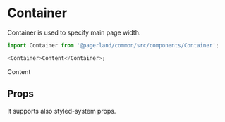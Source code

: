 
<Meta title="Common|Components/Container" component={Container} />

# Container

Container is used to specify main page width.

```js
import Container from '@pagerland/common/src/components/Container';

<Container>Content</Container>;
```

<Preview>
  <Story name="Default">
    <Container>Content</Container>
  </Story>
</Preview>

## Props

It supports also styled-system props.
